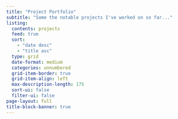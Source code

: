 ```yaml
---
title: "Project Portfolio"
subtitle: "Some the notable projects I've worked on so far..."
listing:
  contents: projects
  feed: true
  sort:
    - "date desc"
    - "title asc"
  type: grid
  date-format: medium
  categories: unnumbered
  grid-item-border: true
  grid-item-align: left
  max-description-length: 175
  sort-ui: false
  filter-ui: false
page-layout: full
title-block-banner: true
---
```



